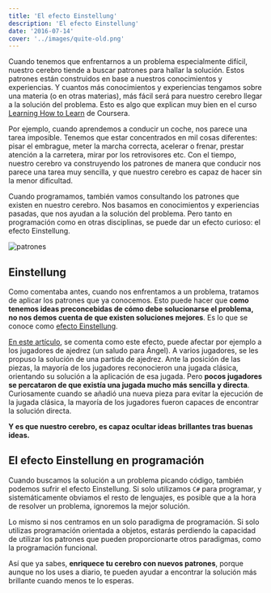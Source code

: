 ```yaml
---
title: 'El efecto Einstellung'
description: 'El efecto Einstellung'
date: '2016-07-14'
cover: '../images/quite-old.png'
---
```


Cuando tenemos que enfrentarnos a un problema especialmente difícil, nuestro cerebro tiende a buscar patrones para hallar la solución. Estos patrones están construidos en base a nuestros conocimientos y experiencias. Y cuantos más conocimientos y experiencias tengamos sobre una materia (o en otras materias), más fácil será para nuestro cerebro llegar a la solución del problema. Esto es algo que explican muy bien en el curso [Learning How to Learn](https://www.coursera.org/learn/learning-how-to-learn) de Coursera.

Por ejemplo, cuando aprendemos a conducir un coche, nos parece una tarea imposible. Tenemos que estar concentrados en mil cosas diferentes: pisar el embrague, meter la marcha correcta, acelerar o frenar, prestar atención a la carretera, mirar por los retrovisores etc. Con el tiempo, nuestro cerebro va construyendo los patrones de manera que conducir nos parece una tarea muy sencilla, y que nuestro cerebro es capaz de hacer sin la menor dificultad.

Cuando programamos, también vamos consultando los patrones que existen en nuestro cerebro. Nos basamos en conocimientos y experiencias pasadas, que nos ayudan a la solución del problema. Pero tanto en programación como en otras disciplinas, se puede dar un efecto curioso: el efecto Einstellung.

![patrones](/img/posts/2016/chunks.PNG)

## Einstellung

Como comentaba antes, cuando nos enfrentamos a un problema, tratamos de aplicar los patrones que ya conocemos. Esto puede hacer que **como tenemos ideas preconcebidas de cómo debe solucionarse el problema, no nos demos cuenta de que existen soluciones mejores**. Es lo que se conoce como  [efecto Einstellung](https://en.wikipedia.org/wiki/Einstellung_effect "Enlace a Wikipedia"). 

[En este artículo](http://deludoscachorum.blogspot.com.es/2014/04/el-efecto-einstellung.html "Enlace a efecto einstellung"), se comenta como este efecto, puede afectar por ejemplo a los jugadores de ajedrez (un saludo para Ángel). A varios jugadores, se les propuso la solución de una partida de ajedrez. Ante la posición de las piezas, la mayoría de los jugadores reconocieron una jugada clásica, orientando su solución a la aplicación de esa jugada. Pero **pocos jugadores se percataron de que existía una jugada mucho más sencilla y directa**. Curiosamente cuando se añadió una nueva pieza para evitar la ejecución de la jugada clásica, la mayoría de los jugadores fueron capaces de encontrar la solución directa.

**Y es que nuestro cerebro, es capaz ocultar ideas brillantes tras buenas ideas.**


## El efecto Einstellung en programación

Cuando buscamos la solución a un problema picando código, también podemos sufrir el efecto Einstellung. Si solo utilizamos `C#` para programar, y sistemáticamente obviamos el resto de lenguajes, es posible que a la hora de resolver un problema, ignoremos la mejor solución.  

Lo mismo si nos centramos en un solo paradigma de programación. Si solo utilizas programación orientada a objetos, estarás perdiendo la capacidad de utilizar los patrones que pueden proporcionarte otros paradigmas, como la programación funcional.

Así que ya sabes, **enriquece tu cerebro con nuevos patrones**, porque aunque no los uses a diario, te pueden ayudar a encontrar la solución más brillante cuando menos te lo esperas.